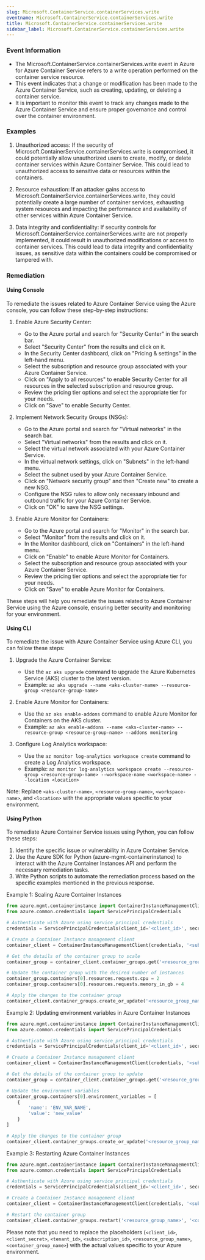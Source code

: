 ```yaml
--- 
slug: Microsoft.ContainerService.containerServices.write
eventname: Microsoft.ContainerService.containerServices.write
title: Microsoft.ContainerService.containerServices.write
sidebar_label: Microsoft.ContainerService.containerServices.write
---
```

                       
### Event Information

- The Microsoft.ContainerService.containerServices.write event in Azure for Azure Container Service refers to a write operation performed on the container service resource.
- This event indicates that a change or modification has been made to the Azure Container Service, such as creating, updating, or deleting a container service.
- It is important to monitor this event to track any changes made to the Azure Container Service and ensure proper governance and control over the container environment.


### Examples

1. Unauthorized access: If the security of Microsoft.ContainerService.containerServices.write is compromised, it could potentially allow unauthorized users to create, modify, or delete container services within Azure Container Service. This could lead to unauthorized access to sensitive data or resources within the containers.

2. Resource exhaustion: If an attacker gains access to Microsoft.ContainerService.containerServices.write, they could potentially create a large number of container services, exhausting system resources and impacting the performance and availability of other services within Azure Container Service.

3. Data integrity and confidentiality: If security controls for Microsoft.ContainerService.containerServices.write are not properly implemented, it could result in unauthorized modifications or access to container services. This could lead to data integrity and confidentiality issues, as sensitive data within the containers could be compromised or tampered with.

### Remediation

#### Using Console

To remediate the issues related to Azure Container Service using the Azure console, you can follow these step-by-step instructions:

1. Enable Azure Security Center:
   - Go to the Azure portal and search for "Security Center" in the search bar.
   - Select "Security Center" from the results and click on it.
   - In the Security Center dashboard, click on "Pricing & settings" in the left-hand menu.
   - Select the subscription and resource group associated with your Azure Container Service.
   - Click on "Apply to all resources" to enable Security Center for all resources in the selected subscription and resource group.
   - Review the pricing tier options and select the appropriate tier for your needs.
   - Click on "Save" to enable Security Center.

2. Implement Network Security Groups (NSGs):
   - Go to the Azure portal and search for "Virtual networks" in the search bar.
   - Select "Virtual networks" from the results and click on it.
   - Select the virtual network associated with your Azure Container Service.
   - In the virtual network settings, click on "Subnets" in the left-hand menu.
   - Select the subnet used by your Azure Container Service.
   - Click on "Network security group" and then "Create new" to create a new NSG.
   - Configure the NSG rules to allow only necessary inbound and outbound traffic for your Azure Container Service.
   - Click on "OK" to save the NSG settings.

3. Enable Azure Monitor for Containers:
   - Go to the Azure portal and search for "Monitor" in the search bar.
   - Select "Monitor" from the results and click on it.
   - In the Monitor dashboard, click on "Containers" in the left-hand menu.
   - Click on "Enable" to enable Azure Monitor for Containers.
   - Select the subscription and resource group associated with your Azure Container Service.
   - Review the pricing tier options and select the appropriate tier for your needs.
   - Click on "Save" to enable Azure Monitor for Containers.

These steps will help you remediate the issues related to Azure Container Service using the Azure console, ensuring better security and monitoring for your environment.

#### Using CLI

To remediate the issue with Azure Container Service using Azure CLI, you can follow these steps:

1. Upgrade the Azure Container Service: 
   - Use the `az aks upgrade` command to upgrade the Azure Kubernetes Service (AKS) cluster to the latest version.
   - Example: `az aks upgrade --name <aks-cluster-name> --resource-group <resource-group-name>`

2. Enable Azure Monitor for Containers:
   - Use the `az aks enable-addons` command to enable Azure Monitor for Containers on the AKS cluster.
   - Example: `az aks enable-addons --name <aks-cluster-name> --resource-group <resource-group-name> --addons monitoring`

3. Configure Log Analytics workspace:
   - Use the `az monitor log-analytics workspace create` command to create a Log Analytics workspace.
   - Example: `az monitor log-analytics workspace create --resource-group <resource-group-name> --workspace-name <workspace-name> --location <location>`

Note: Replace `<aks-cluster-name>`, `<resource-group-name>`, `<workspace-name>`, and `<location>` with the appropriate values specific to your environment.

#### Using Python

To remediate Azure Container Service issues using Python, you can follow these steps:

1. Identify the specific issue or vulnerability in Azure Container Service.
2. Use the Azure SDK for Python (azure-mgmt-containerinstance) to interact with the Azure Container Instances API and perform the necessary remediation tasks.
3. Write Python scripts to automate the remediation process based on the specific examples mentioned in the previous response.

Example 1: Scaling Azure Container Instances
```python
from azure.mgmt.containerinstance import ContainerInstanceManagementClient
from azure.common.credentials import ServicePrincipalCredentials

# Authenticate with Azure using service principal credentials
credentials = ServicePrincipalCredentials(client_id='<client_id>', secret='<client_secret>', tenant='<tenant_id>')

# Create a Container Instance management client
container_client = ContainerInstanceManagementClient(credentials, '<subscription_id>')

# Get the details of the container group to scale
container_group = container_client.container_groups.get('<resource_group_name>', '<container_group_name>')

# Update the container group with the desired number of instances
container_group.containers[0].resources.requests.cpu = 2
container_group.containers[0].resources.requests.memory_in_gb = 4

# Apply the changes to the container group
container_client.container_groups.create_or_update('<resource_group_name>', '<container_group_name>', container_group)
```

Example 2: Updating environment variables in Azure Container Instances
```python
from azure.mgmt.containerinstance import ContainerInstanceManagementClient
from azure.common.credentials import ServicePrincipalCredentials

# Authenticate with Azure using service principal credentials
credentials = ServicePrincipalCredentials(client_id='<client_id>', secret='<client_secret>', tenant='<tenant_id>')

# Create a Container Instance management client
container_client = ContainerInstanceManagementClient(credentials, '<subscription_id>')

# Get the details of the container group to update
container_group = container_client.container_groups.get('<resource_group_name>', '<container_group_name>')

# Update the environment variables
container_group.containers[0].environment_variables = [
    {
        'name': 'ENV_VAR_NAME',
        'value': 'new_value'
    }
]

# Apply the changes to the container group
container_client.container_groups.create_or_update('<resource_group_name>', '<container_group_name>', container_group)
```

Example 3: Restarting Azure Container Instances
```python
from azure.mgmt.containerinstance import ContainerInstanceManagementClient
from azure.common.credentials import ServicePrincipalCredentials

# Authenticate with Azure using service principal credentials
credentials = ServicePrincipalCredentials(client_id='<client_id>', secret='<client_secret>', tenant='<tenant_id>')

# Create a Container Instance management client
container_client = ContainerInstanceManagementClient(credentials, '<subscription_id>')

# Restart the container group
container_client.container_groups.restart('<resource_group_name>', '<container_group_name>')
```

Please note that you need to replace the placeholders (`<client_id>`, `<client_secret>`, `<tenant_id>`, `<subscription_id>`, `<resource_group_name>`, `<container_group_name>`) with the actual values specific to your Azure environment.


 